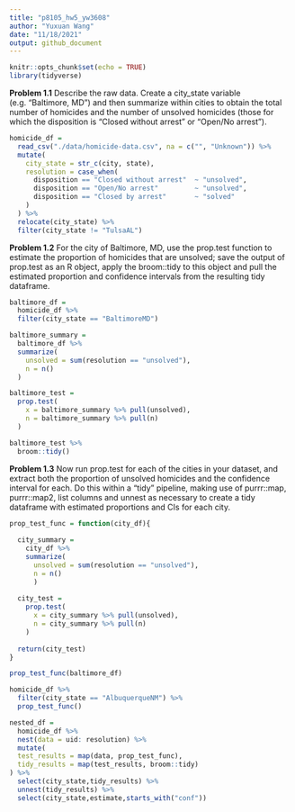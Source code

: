 ```yaml
---
title: "p8105_hw5_yw3608"
author: "Yuxuan Wang"
date: "11/18/2021"
output: github_document
---
```


```r
knitr::opts_chunk$set(echo = TRUE)
library(tidyverse)
```

**Problem 1.1**
Describe the raw data. Create a city_state variable (e.g. “Baltimore, MD”) and then summarize within cities to obtain the total number of homicides and the number of unsolved homicides (those for which the disposition is “Closed without arrest” or “Open/No arrest”).
```r
homicide_df = 
  read_csv("./data/homicide-data.csv", na = c("", "Unknown")) %>%
  mutate(
    city_state = str_c(city, state),
    resolution = case_when(
      disposition == "Closed without arrest"  ~ "unsolved",
      disposition == "Open/No arrest"         ~ "unsolved",
      disposition == "Closed by arrest"       ~ "solved"
    )
  ) %>%
  relocate(city_state) %>%
  filter(city_state != "TulsaAL")
```



**Problem 1.2**
For the city of Baltimore, MD, use the prop.test function to estimate the proportion of homicides that are unsolved; save the output of prop.test as an R object, apply the broom::tidy to this object and pull the estimated proportion and confidence intervals from the resulting tidy dataframe.
```r
baltimore_df = 
  homicide_df %>%
  filter(city_state == "BaltimoreMD")

baltimore_summary = 
  baltimore_df %>%
  summarize(
    unsolved = sum(resolution == "unsolved"),
    n = n()
  )

baltimore_test = 
  prop.test(
    x = baltimore_summary %>% pull(unsolved),
    n = baltimore_summary %>% pull(n)
  )

baltimore_test %>%
  broom::tidy()
```



**Problem 1.3**
Now run prop.test for each of the cities in your dataset, and extract both the proportion of unsolved homicides and the confidence interval for each. Do this within a “tidy” pipeline, making use of purrr::map, purrr::map2, list columns and unnest as necessary to create a tidy dataframe with estimated proportions and CIs for each city.
```r
prop_test_func = function(city_df){
  
  city_summary = 
    city_df %>%
    summarize(
      unsolved = sum(resolution == "unsolved"),
      n = n()
      )
  
  city_test = 
    prop.test(
      x = city_summary %>% pull(unsolved),
      n = city_summary %>% pull(n)
    )
  
  return(city_test)
}

prop_test_func(baltimore_df)

homicide_df %>%
  filter(city_state == "AlbuquerqueNM") %>% 
  prop_test_func()
```


```r
nested_df = 
  homicide_df %>% 
  nest(data = uid: resolution) %>% 
  mutate(
  test_results = map(data, prop_test_func),
  tidy_results = map(test_results, broom::tidy)
) %>% 
  select(city_state,tidy_results) %>% 
  unnest(tidy_results) %>% 
  select(city_state,estimate,starts_with("conf"))
  

```

